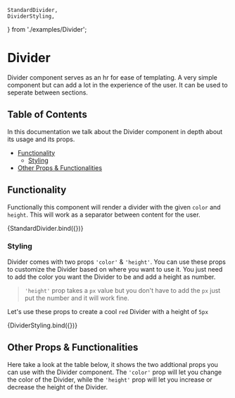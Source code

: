     StandardDivider,
    DividerStyling,
} from './examples/Divider';

<Meta title="Layout/Divider" component={Divider} />

# Divider

Divider component serves as an hr for ease of templating. A very simple component 
but can add a lot in the experience of the user. It can be used to seperate between sections.

## Table of Contents

In this documentation we talk about the Divider component in depth about its usage and its props.

- [Functionality](#functionality)
	- [Styling](#styling)
- [Other Props & Functionalities](#other-props--functionalities)

## Functionality

Functionally this component will render a divider with the given `color` and `height`.
This will work as a separator between content for the user.

<Canvas>
	<Story name="Standard Divider" args={{ color: 'lightgray', height: '1' }}>
		{StandardDivider.bind({})}
	</Story>
</Canvas>

### Styling

Divider comes with two props `'color'` & `'height'`. You can use these props to customize
the Divider based on where you want to use it. You just need to add the color you want the Divider to be and add a height as number.
> `'height'` prop takes a `px` value but you don't have to add the `px` just put the number and it will work fine.

Let's use these props to create a cool `red` Divider with a height of `5px`

<Canvas>
	<Story name="Divider Styling" args={{ color: 'red', height: '5' }}>
		{DividerStyling.bind({})}
	</Story>
</Canvas>

## Other Props & Functionalities

Here take a look at the table below, it shows the two addtional props you can use with the Divider component.
The `'color'` prop will let you change the color of the Divider, while the `'height'` prop will let you increase or decrease
the height of the Divider.

<ArgsTable of={Divider} />
